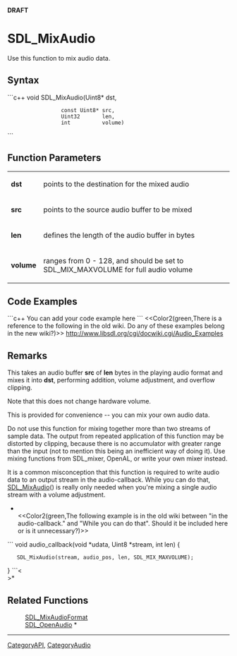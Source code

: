 <!-- pragma section-numbers off -->
<!-- pragma disable-camelcase -->
'''DRAFT'''

= SDL_MixAudio =
Use this function to mix audio data.


== Syntax ==
```c++
void SDL_MixAudio(Uint8*       dst, 
                  const Uint8* src,
                  Uint32       len, 
                  int          volume)
```

== Function Parameters ==
{|
|'''dst'''
|points to the destination for the mixed audio
|-
|'''src'''
|points to the source audio buffer to be mixed
|-
|'''len'''
|defines the length of the audio buffer in bytes
|-
|'''volume'''
|ranges from 0 - 128, and should be set to SDL_MIX_MAXVOLUME for full audio volume
|}

== Code Examples ==
```c++
You can add your code example here
```
<<Color2(green,There is a reference to the following in the old wiki. Do any of these examples belong in the new wiki?)>>
http://www.libsdl.org/cgi/docwiki.cgi/Audio_Examples

== Remarks ==
This takes an audio buffer '''src''' of '''len''' bytes in the playing audio format and mixes it into '''dst''', performing addition, volume adjustment, and overflow clipping.

Note that this does not change hardware volume.

This is provided for convenience -- you can mix your own audio data.

Do not use this function for mixing together more than two streams of sample data. The output from repeated application of this function may be distorted by clipping, because there is no accumulator with greater range than the input (not to mention this being an inefficient way of doing it). Use mixing functions from SDL_mixer, OpenAL, or write your own mixer instead.

It is a common misconception that this function is required to write audio data to an output stream in the audio-callback.  While you can do that, [[SDL_MixAudio]]() is really only needed when you're mixing a single audio stream with a volume adjustment.

*<br/><<Color2(green,The following example is in the old wiki between "in the audio-callback." and "While you can do that".  Should it be included here or is it unnecessary?)>>
```
void audio_callback(void *udata, Uint8 *stream, int len)
{
    SDL_MixAudio(stream, audio_pos, len, SDL_MIX_MAXVOLUME);
}
```<<BR>>*

== Related Functions ==
:[[SDL_MixAudioFormat]]
:[[SDL_OpenAudio]] *

----
[[CategoryAPI]], [[CategoryAudio]]
